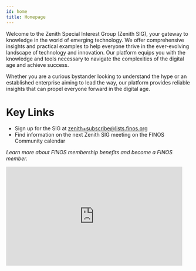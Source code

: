 ```yaml
---
id: home
title: Homepage
---
```


<div style={{ width: '50%', float: 'left', clear: 'left'}}>
Welcome to the Zenith Special Interest Group (Zenith SIG), your gateway to knowledge in the world of emerging technology. We offer comprehensive insights and practical examples to help everyone thrive in the ever-evolving landscape of technology and innovation. Our platform equips you with the knowledge and tools necessary to navigate the complexities of the digital age and achieve success.

Whether you are a curious bystander looking to understand the hype or an established enterprise aiming to lead the way, our platform provides reliable insights that can propel everyone forward in the digital age.

# Key Links

* Sign up for the SIG at zenith+subscribe@lists.finos.org
* Find information on the next Zenith SIG meeting on the FINOS Community calendar

_Learn more about FINOS membership benefits and become a FINOS member._
</div>
<div  style={{ width: '50%', float: 'right', clear: 'right'}}>
<iframe width="480" height="270" src="https://www.youtube.com/embed/lO-TRAQA8GE" title="FINOS - Zenith SIG Overview" frameborder="0" allow="accelerometer; autoplay; clipboard-write; encrypted-media; gyroscope; picture-in-picture; web-share" allowfullscreen></iframe>
</div>